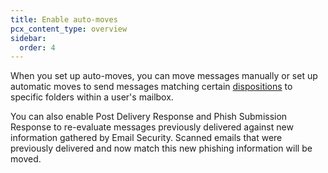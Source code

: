 ```yaml
---
title: Enable auto-moves
pcx_content_type: overview
sidebar:
  order: 4
---
```


When you set up auto-moves, you can move messages manually or set up automatic moves to send messages matching certain [dispositions](/learning-paths/secure-o365-email/enable-auto-moves/email-dispositions/) to specific folders within a user's mailbox. 

You can also enable Post Delivery Response and Phish Submission Response to re-evaluate messages previously delivered against new information gathered by Email Security. Scanned emails that were previously delivered and now match this new phishing information will be moved.
